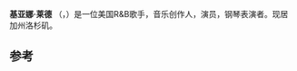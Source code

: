 {{Infobox musical artist <!-- For individuals; see Wikipedia:WikiProject_Musicians -->
| name              = Kiana Ledé
| background          = solo_singer
|image                =
| birth_date          = {{birth date and age|1997|4|3}}
| birth_place         = [[Phoenix,_Arizona|Phoenix, Arizona]], 美国
| instrument          = {{hlist| 声乐|钢琴|吉他}} 
| genre               = {{hlist| R&B|流行|灵魂}} 
| occupation          = {{hlist|歌手|作曲人|作词人|音乐人|演员}} 
| years_active        = 2011至今
| label               = {{hlist|The Heavy Group<ref>https://music.apple.com/us/album/myself-ep/1466720967</ref>
|[[Republic_Records|Republic Records]]}} 
| website             = {{URL|http://www.kianalede.com/}}
}}

'''基亚娜·莱德 ''' （{{lang-en|Kiana Ledé Brown}}，{{bd|1997年|4月3日}}）是一位美国R&B歌手，音乐创作人，演员，钢琴表演者。现居加州洛杉矶。

==参考==
<references />

{{Bio-stub}}